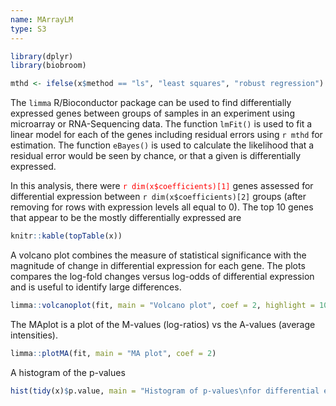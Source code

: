 ```yaml
---
name: MArrayLM
type: S3
---
```


```r
library(dplyr)
library(biobroom)
```


```r
mthd <- ifelse(x$method == "ls", "least squares", "robust regression")
```


The `limma` R/Bioconductor package can be used to find differentially expressed genes between groups of samples in an experiment using microarray or RNA-Sequencing data. The function `lmFit()` is used to fit a linear model for each of the genes including residual errors using `r mthd` for estimation. The function `eBayes()` is used to calculate the likelihood that a residual error would be seen by chance, or that a given is differentially expressed. 

In this analysis, there were <span style="color:red">`r dim(x$coefficients)[1]`</span>  genes assessed for differential expression between `r dim(x$coefficients)[2]` groups (after removing for rows with expression levels all equal to 0). The top 10 genes that appear to be the mostly differentially expressed are

```r
knitr::kable(topTable(x))
```


A volcano plot combines the measure of statistical significance with the magnitude of change in differential expression for each gene. The plots compares the log-fold changes versus log-odds of differential expression and is useful to identify large differences.  

```r
limma::volcanoplot(fit, main = "Volcano plot", coef = 2, highlight = 10)
```

The MAplot is a plot of the M-values (log-ratios) vs the A-values (average intensities). 

```r
limma::plotMA(fit, main = "MA plot", coef = 2)
```

A histogram of the p-values

```r
hist(tidy(x)$p.value, main = "Histogram of p-values\nfor differential expression", xlab = "p-value")
```


